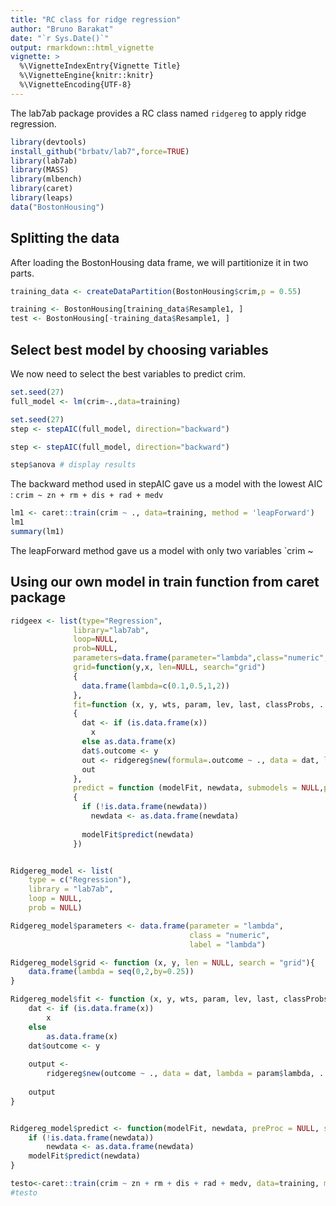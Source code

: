 ```yaml
---
title: "RC class for ridge regression"
author: "Bruno Barakat"
date: "`r Sys.Date()`"
output: rmarkdown::html_vignette
vignette: >
  %\VignetteIndexEntry{Vignette Title}
  %\VignetteEngine{knitr::knitr}
  %\VignetteEncoding{UTF-8}
---
```


The lab7ab package provides a RC class named `ridgereg` to apply ridge regression.


```r
library(devtools)
install_github("brbatv/lab7",force=TRUE)
library(lab7ab)
library(MASS)
library(mlbench)
library(caret)
library(leaps)
data("BostonHousing")
```

## Splitting the data
After loading the BostonHousing data frame, we will partitionize it in two parts. 

```r
training_data <- createDataPartition(BostonHousing$crim,p = 0.55)

training <- BostonHousing[training_data$Resample1, ]
test <- BostonHousing[-training_data$Resample1, ]
```


## Select best model by choosing variables
We now need to select the best variables to predict crim.

```r
set.seed(27)
full_model <- lm(crim~.,data=training)

```
```r
set.seed(27)
step <- stepAIC(full_model, direction="backward")
```

```r

step <- stepAIC(full_model, direction="backward")
```

```r
step$anova # display results 
```
The backward method used in stepAIC gave us a model with the lowest AIC :  `crim ~ zn + rm + dis + rad + medv`

```r
lm1 <- caret::train(crim ~ ., data=training, method = 'leapForward')
lm1
summary(lm1)
```

The leapForward method gave us a model with only two variables `crim ~

## Using our own model in train function from caret package
```r
ridgeex <- list(type="Regression", 
              library="lab7ab",
              loop=NULL,
              prob=NULL,
              parameters=data.frame(parameter="lambda",class="numeric",label="lambda"),
              grid=function(y,x, len=NULL, search="grid")
              {
                data.frame(lambda=c(0.1,0.5,1,2))
              },
              fit=function (x, y, wts, param, lev, last, classProbs, ...) 
              {
                dat <- if (is.data.frame(x)) 
                  x
                else as.data.frame(x)
                dat$.outcome <- y
                out <- ridgereg$new(formula=.outcome ~ ., data = dat, lambda=param$lambda, ...)
                out
              },
              predict = function (modelFit, newdata, submodels = NULL,preProc=NULL) 
              { 
                if (!is.data.frame(newdata)) 
                  newdata <- as.data.frame(newdata)
                
                modelFit$predict(newdata)
              })


Ridgereg_model <- list(
    type = c("Regression"),
    library = "lab7ab",
    loop = NULL,
    prob = NULL)

Ridgereg_model$parameters <- data.frame(parameter = "lambda",
                                        class = "numeric",
                                        label = "lambda")

Ridgereg_model$grid <- function (x, y, len = NULL, search = "grid"){
    data.frame(lambda = seq(0,2,by=0.25))
}

Ridgereg_model$fit <- function (x, y, wts, param, lev, last, classProbs, ...){
    dat <- if (is.data.frame(x))
        x
    else
        as.data.frame(x)
    dat$outcome <- y
    
    output <-
        ridgereg$new(outcome ~ ., data = dat, lambda = param$lambda, ...)
    
    output
}


Ridgereg_model$predict <- function(modelFit, newdata, preProc = NULL, submodels = NULL){
    if (!is.data.frame(newdata))
        newdata <- as.data.frame(newdata)
    modelFit$predict(newdata)
}

testo<-caret::train(crim ~ zn + rm + dis + rad + medv, data=training, method = Ridgereg_model)
#testo
```

